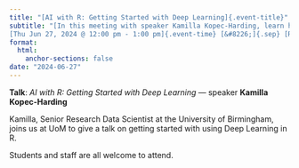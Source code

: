 ```yaml
---
title: "[AI with R: Getting Started with Deep Learning]{.event-title}"
subtitle: "[In this meeting with speaker Kamilla Kopec-Harding, learn how to get started with Deep Learning in R.]{.event-summary} <br> \
[Thu Jun 27, 2024 @ 12:00 pm - 1:00 pm]{.event-time} [&#8226;]{.sep} [Room 5.205 University Place (University of Manchester) &amp; Online via Microsoft Teams]{.event-location}"
format:
  html:
    anchor-sections: false
date: "2024-06-27"
---
```


**Talk**: *AI with R: Getting Started with Deep Learning* &#8212; speaker **Kamilla Kopec-Harding**

Kamilla, Senior Research Data Scientist at the University of Birmingham, joins
us at UoM to give a talk on getting started with using Deep Learning in R.

Students and staff are all welcome to attend.
